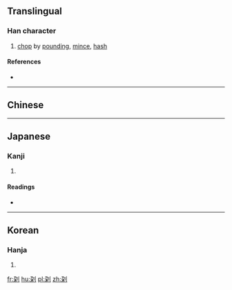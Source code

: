 {{also|剁}}
==Translingual==

===Han character===
{{Han char|rn=18|rad=刀|as=06|sn=8|four=|canj=NDLN|ids=⿰朶刂}}

# [[chop]] by [[pound]]ing, [[mince]], [[hash]]

====References====
* {{Han ref|kx=0138.430|dkj=01957|hdz=10338.021|uh=5234}}

----

==Chinese==
{{zh-see|剁|v}}

----

==Japanese==

===Kanji===
{{ja-kanji|grade=|rs=刀06}}

# {{defn|lang=ja|sort=刀06}}

====Readings====
* {{ja-readings|on=[[た]] (ta)|kun=[[きる]] (kiru)}}

----

==Korean==

===Hanja===
{{ko-hanja|hangeul=타|rv=ta|mr=t'a}}

# {{defn|lang=ko|sort=刀06}}

[[fr:刴]]
[[hu:刴]]
[[pl:刴]]
[[zh:刴]]